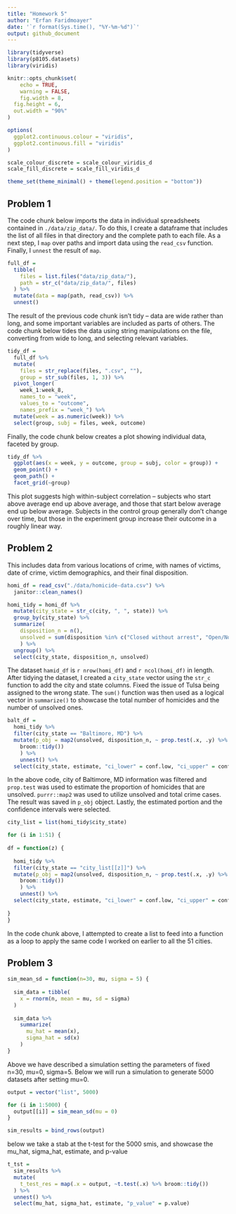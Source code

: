 ```yaml
---
title: "Homework 5"
author: "Erfan Faridmoayer"
date: '`r format(Sys.time(), "%Y-%m-%d")`'
output: github_document
---
```


```r
library(tidyverse)
library(p8105.datasets)
library(viridis)

knitr::opts_chunk$set(
	echo = TRUE,
	warning = FALSE,
	fig.width = 8, 
  fig.height = 6,
  out.width = "90%"
)

options(
  ggplot2.continuous.colour = "viridis",
  ggplot2.continuous.fill = "viridis"
)

scale_colour_discrete = scale_colour_viridis_d
scale_fill_discrete = scale_fill_viridis_d

theme_set(theme_minimal() + theme(legend.position = "bottom"))
```


## Problem 1

The code chunk below imports the data in individual spreadsheets contained in `./data/zip_data/`. To do this, I create a dataframe that includes the list of all files in that directory and the complete path to each file. As a next step, I `map` over paths and import data using the `read_csv` function. Finally, I `unnest` the result of `map`.

```r
full_df = 
  tibble(
    files = list.files("data/zip_data/"),
    path = str_c("data/zip_data/", files)
  ) %>% 
  mutate(data = map(path, read_csv)) %>% 
  unnest()
```

The result of the previous code chunk isn't tidy -- data are wide rather than long, and some important variables are included as parts of others. The code chunk below tides the data using string manipulations on the file, converting from wide to long, and selecting relevant variables. 

```r
tidy_df = 
  full_df %>% 
  mutate(
    files = str_replace(files, ".csv", ""),
    group = str_sub(files, 1, 3)) %>% 
  pivot_longer(
    week_1:week_8,
    names_to = "week",
    values_to = "outcome",
    names_prefix = "week_") %>% 
  mutate(week = as.numeric(week)) %>% 
  select(group, subj = files, week, outcome)
```

Finally, the code chunk below creates a plot showing individual data, faceted by group. 

```r
tidy_df %>% 
  ggplot(aes(x = week, y = outcome, group = subj, color = group)) + 
  geom_point() + 
  geom_path() + 
  facet_grid(~group)
```

This plot suggests high within-subject correlation -- subjects who start above average end up above average, and those that start below average end up below average. Subjects in the control group generally don't change over time, but those in the experiment group increase their outcome in a roughly linear way. 

## Problem 2

This includes data from various locations of crime, with names of victims, date of crime, victim demographics, and their final disposition. 

```r
homi_df = read_csv("./data/homicide-data.csv") %>% 
  janitor::clean_names()

homi_tidy = homi_df %>% 
  mutate(city_state = str_c(city, ", ", state)) %>%
  group_by(city_state) %>% 
  summarize(
    disposition_n = n(),
    unsolved = sum(disposition %in% c("Closed without arrest", "Open/No arrest"))
    ) %>% 
  ungroup() %>% 
  select(city_state, disposition_n, unsolved)
```

The dataset `hamid_df` is `r nrow(homi_df)` and `r ncol(homi_df)` in length. After tidying the dataset, I created a `city_state` vector using the `str_c` function to add the city and state columns. Fixed the issue of Tulsa being assigned to the wrong state. The `sum()` function was then used as a logical vector in `summarize()` to showcase the total number of homicides and the number of unsolved ones.

```r
balt_df =
  homi_tidy %>% 
  filter(city_state == "Baltimore, MD") %>% 
  mutate(p_obj = map2(unsolved, disposition_n, ~ prop.test(.x, .y) %>%
    broom::tidy())
    ) %>%
    unnest() %>% 
  select(city_state, estimate, "ci_lower" = conf.low, "ci_upper" = conf.high)
```

In the above code, city of Baltimore, MD information was filtered and `prop.test` was used to estimate the proportion of homicides that are unsolved. `purrr::map2` was used to utilize unsolved and total crime cases. The result was saved in `p_obj` object. Lastly, the estimated portion and the confidence intervals were selected.

```r
city_list = list(homi_tidy$city_state)

for (i in 1:51) {
  
df = function(z) {
  
  homi_tidy %>% 
  filter(city_state == "city_list[[z]]") %>% 
  mutate(p_obj = map2(unsolved, disposition_n, ~ prop.test(.x, .y) %>%
    broom::tidy())
    ) %>%
    unnest() %>% 
  select(city_state, estimate, "ci_lower" = conf.low, "ci_upper" = conf.high)
    
}
}
```

In the code chunk above, I attempted to create a list to feed into a function as a loop to apply the same code I worked on earlier to all the 51 cities. 


## Problem 3

```r

sim_mean_sd = function(n=30, mu, sigma = 5) {
  
  sim_data = tibble(
    x = rnorm(n, mean = mu, sd = sigma)
  )
  
  sim_data %>% 
    summarize(
      mu_hat = mean(x),
      sigma_hat = sd(x)
    )
}
```

Above we have described a simulation setting the parameters of fixed n=30, mu=0, sigma=5. Below we will run a simulation to generate 5000 datasets after setting mu=0. 

```r
output = vector("list", 5000)

for (i in 1:5000) {
  output[[i]] = sim_mean_sd(mu = 0)
}

sim_results = bind_rows(output)
```

below we take a stab at the t-test for the 5000 smis, and showcase the mu_hat, sigma_hat, estimate, and p-value
```r
t_tst = 
  sim_results %>%
  mutate(
    t_test_res = map(.x = output, ~t.test(.x) %>% broom::tidy())
  ) %>% 
  unnest() %>%
  select(mu_hat, sigma_hat, estimate, "p_value" = p.value)
```


